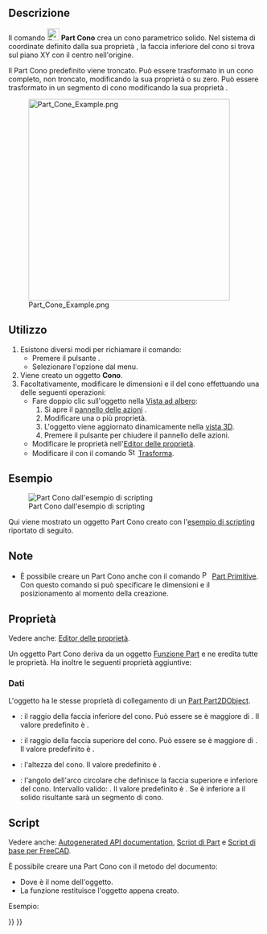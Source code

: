 <languages/>

{{Docnav/it
|[[Part_Sphere/it|Sfera]]
|[[Part_Torus/it|Toro]]
|[[Part_Workbench/it|Part]]
|IconL=Part_Sphere.svg
|IconR=Part_Torus.svg
|IconC=Workbench_Part.svg
}}

{{GuiCommand/it
|Name=Part Cone
|Name/it=Part Cono
|MenuLocation=Parte → Primitive → Cono
|Workbenches=[[Part_Workbench/it|Part]]
|SeeAlso=[[Part_Primitives/it|Part Primitive]]
}}

<span id="Description"></span>
== Descrizione == 

Il comando [[Image:Part_Cone.svg|24px]] '''Part Cono''' crea un cono parametrico solido. Nel sistema di coordinate definito dalla sua proprietà {{PropertyData|Placement}}, la faccia inferiore del cono si trova sul piano XY con il centro nell'origine.

Il Part Cono predefinito viene troncato. Può essere trasformato in un cono completo, non troncato, modificando la sua proprietà {{PropertyData|Radius1}} o {{PropertyData|Radius2}} su zero. Può essere trasformato in un segmento di cono modificando la sua proprietà {{PropertyData|Angle}}.

[[Image:Part_Cone_Example.png|400px]]

<span id="Usage"></span>
== Utilizzo == 

# Esistono diversi modi per richiamare il comando:
#* Premere il pulsante {{Button|[[Image:Part_Cone.svg|16px]] [[Part_Cone/it|Cono]]}}.
#* Selezionare l'opzione {{MenuCommand|Parte → Primitive → [[Image:Part_Cone.svg|16px]] Cono}} dal menu.
# Viene creato un oggetto '''Cono'''.
# Facoltativamente, modificare le dimensioni e il {{PropertyData|Placement}} del cono effettuando una delle seguenti operazioni:
#* Fare doppio clic sull'oggetto nella [[Tree_view/it|Vista ad albero]]:
#*# Si apre il [[Task_panel/it|pannello delle azioni]] {{MenuCommand|Primitive geometriche}}.
#*# Modificare una o più proprietà.
#*# L'oggetto viene aggiornato dinamicamente nella [[3D_view/it|vista 3D]].
#*# Premere il pulsante {{Button|OK}} per chiudere il pannello delle azioni.
#* Modificare le proprietà nell'[[Property_editor/it|Editor delle proprietà]].
#* Modificare il {{PropertyData|Placement}} con il comando [[Image:Std_TransformManip.svg|16px]] [[Std_TransformManip/it|Trasforma]].

<span id="Example"></span>
== Esempio ==

[[Image:Part_Cone_Scripting_Example.png|thumb|Part Cono dall'esempio di scripting]]

Qui viene mostrato un oggetto Part Cono creato con l'[[#Script|esempio di scripting]] riportato di seguito.

<span id="Notes"></span>
== Note ==

* È possibile creare un Part Cono anche con il comando [[Image:Part_Primitives.svg|16px]] [[Part_Primitives/it|Part Primitive]]. Con questo comando si può specificare le dimensioni e il posizionamento al momento della creazione.

<span id="Properties"></span>
== Proprietà ==

Vedere anche: [[Property_editor/it|Editor delle proprietà]].

Un oggetto Part Cono deriva da un oggetto [[Part_Feature/it|Funzione Part]] e ne eredita tutte le proprietà. Ha inoltre le seguenti proprietà aggiuntive:

<span id="Data"></span>
=== Dati ===

{{TitleProperty|Attachment}}

L'oggetto ha le stesse proprietà di collegamento di un [[Part_Part2DObject/it#Dati|Part Part2DObject]].

{{TitleProperty|Cone}}

* {{PropertyData|Radius1|Length}}: il raggio della faccia inferiore del cono. Può essere {{Value|0mm}} se {{PropertyData|Radius2}} è maggiore di {{Value|0mm}}. Il valore predefinito è {{Value|2mm}}.
* {{PropertyData|Radius2|Length}}: il raggio della faccia superiore del cono. Può essere {{Value|0mm}} se {{PropertyData|Radius1}} è maggiore di {{Value|0mm}}. Il valore predefinito è {{Value|4mm}}.
* {{PropertyData|Height|Length}}: l'altezza del cono. Il valore predefinito è {{Value|10mm}}.
* {{PropertyData|Angle|Angle}}: l'angolo dell'arco circolare che definisce la faccia superiore e inferiore del cono. Intervallo valido: {{Value|0° &lt; valore &lt;&#61; 360°}}. Il valore predefinito è {{Value|360°}}. Se è inferiore a {{Value|360°}} il solido risultante sarà un segmento di cono.

<span id="Scripting"></span>
== Script ==

Vedere anche: [https://freecad.github.io/SourceDoc/ Autogenerated API documentation], [[Part_scripting/it|Script di Part]] e [[FreeCAD_Scripting_Basics/it|Script di base per FreeCAD]].

È possibile creare una Part Cono con il metodo {{Incode|addObject()}} del documento:

{{Code|code=
cone = FreeCAD.ActiveDocument.addObject("Part::Cone", "myCone")
}}

* Dove {{Incode|"myCone"}} è il nome dell'oggetto.
* La funzione restituisce l'oggetto appena creato.

Esempio:

{{Code|code=
import FreeCAD as App

doc = App.activeDocument()

cone = doc.addObject("Part::Cone", "myCone")
cone.Radius1 = 5
cone.Radius2 = 10
cone.Height = 50
cone.Angle = 270
cone.Placement = App.Placement(App.Vector(1, 2, 3), App.Rotation(30, 60, 15))

doc.recompute()
}}


{{Docnav/it
|[[Part_Sphere/it|Sfera]]
|[[Part_Torus/it|Toro]]
|[[Part_Workbench/it|Part]]
|IconL=Part_Sphere.svg
|IconR=Part_Torus.svg
|IconC=Workbench_Part.svg
}}

{{Part_Tools_navi{{#translation:}}}}
{{Userdocnavi{{#translation:}}}}